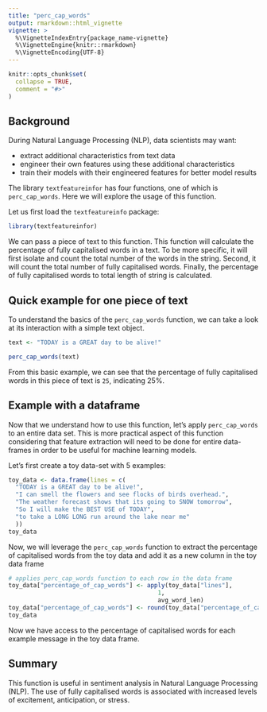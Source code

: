 ```yaml
---
title: "perc_cap_words"
output: rmarkdown::html_vignette
vignette: >
  %\VignetteIndexEntry{package_name-vignette}
  %\VignetteEngine{knitr::rmarkdown}
  %\VignetteEncoding{UTF-8}
---
```


```r
knitr::opts_chunk$set(
  collapse = TRUE,
  comment = "#>"
)
```

## Background


During Natural Language Processing (NLP), data scientists may want:

- extract additional characteristics from text data 
- engineer their own features using these additional characteristics 
- train their models with their engineered features for better model results

The library `textfeatureinfor` has four functions, one of which is `perc_cap_words`. Here we will explore the usage of this function.

Let us first load the `textfeatureinfo` package:
```r
library(textfeatureinfor)
```

We can pass a piece of text to this function. This function will calculate the percentage of fully capitalised words in a text. To be more specific, it will first isolate and count the total number of the words in the string. Second, it will count the total number of fully capitalised words. Finally, the percentage of fully capitalised words to total length of string is calculated.  

## Quick example for one piece of text


To understand the basics of the `perc_cap_words` function, we can take a look at its interaction with a simple text object. 

```r
text <- "TODAY is a GREAT day to be alive!"

perc_cap_words(text)
```

From this basic example, we can see that the percentage of fully capitalised words in this piece of text is `25`, indicating 25%.

## Example with a dataframe


Now that we understand how to use this function, let's apply `perc_cap_words` to an entire data set. This is more practical aspect of this function considering that feature extraction will need to be done for entire data-frames in order to be useful for machine learning models.

Let's first create a toy data-set with 5 examples:
```r
toy_data <- data.frame(lines = c(
  "TODAY is a GREAT day to be alive!",
  "I can smell the flowers and see flocks of birds overhead.",
  "The weather forecast shows that its going to SNOW tomorrow",
  "So I will make the BEST USE of TODAY",
  "to take a LONG LONG run around the lake near me"
  ))
toy_data
```

Now, we will leverage the `perc_cap_words` function to extract the percentage of capitalised words from the toy data and add it as a new column in the toy data frame

```r
# applies perc_cap_words function to each row in the data frame
toy_data["percentage_of_cap_words"] <- apply(toy_data["lines"], 
                                          1,
                                          avg_word_len) 
toy_data["percentage_of_cap_words"] <- round(toy_data["percentage_of_cap_words"], 2)
toy_data
```

Now we have access to the percentage of capitalised words for each example message in the toy data frame.

## Summary


This function is useful in sentiment analysis in Natural Language Processing (NLP). The use of fully capitalised words is associated with increased levels of excitement, anticipation, or stress.
